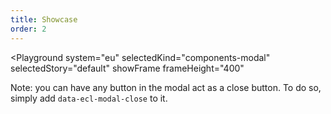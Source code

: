 ```yaml
---
title: Showcase
order: 2
---
```



<Playground
  system="eu"
  selectedKind="components-modal"
  selectedStory="default"
  showFrame
  frameHeight="400"
>
  <Html markup={modal} />
</Playground>

Note: you can have any button in the modal act as a close button. To do so, simply add `data-ecl-modal-close` to it.
